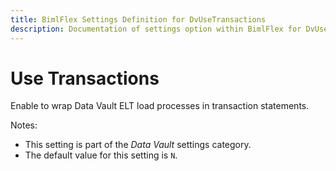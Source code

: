 ---
title: BimlFlex Settings Definition for DvUseTransactions
description: Documentation of settings option within BimlFlex for DvUseTransactions
---
<head>
  <meta name="varigenceProduct" content="BimlFlex"></meta>
  <meta name="varigenceArticleType" content="Reference"></meta>
</head>


# Use Transactions

Enable to wrap Data Vault ELT load processes in transaction statements.

Notes:

* This setting is part of the *Data Vault* settings category.
* The default value for this setting is `N`.
